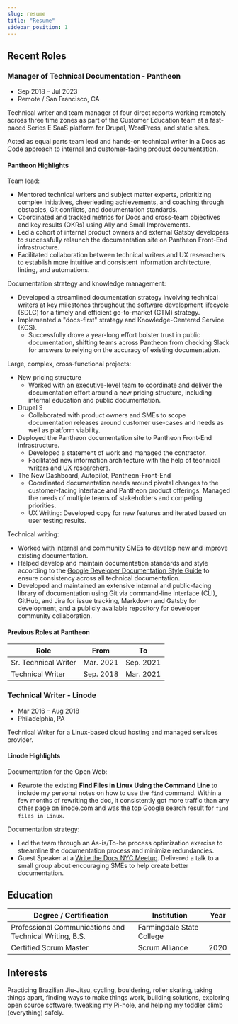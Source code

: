 ```yaml
---
slug: resume
title: "Resume"
sidebar_position: 1
---
```


## Recent Roles

### Manager of Technical Documentation - Pantheon

- Sep 2018 – Jul 2023
- Remote / San Francisco, CA

Technical writer and team manager of four direct reports working remotely across three time zones as part of the Customer Education team at a fast-paced Series E SaaS platform for Drupal, WordPress, and static sites.

Acted as equal parts team lead and hands-on technical writer in a Docs as Code approach to internal and customer-facing product documentation.

#### Pantheon Highlights

Team lead:

- Mentored technical writers and subject matter experts, prioritizing complex initiatives, cheerleading achievements, and coaching through obstacles, Git conflicts, and documentation standards.
- Coordinated and tracked metrics for Docs and cross-team objectives and key results (OKRs) using Ally and Small Improvements.
- Led a cohort of internal product owners and external Gatsby developers to successfully relaunch the documentation site on Pantheon Front-End infrastructure.
- Facilitated collaboration between technical writers and UX researchers to establish more intuitive and consistent information architecture, linting, and automations.

Documentation strategy and knowledge management:

- Developed a streamlined documentation strategy involving technical writers at key milestones throughout the software development lifecycle (SDLC) for a timely and efficient go-to-market (GTM) strategy.
- Implemented a "docs-first" strategy and Knowledge-Centered Service (KCS).
  - Successfully drove a year-long effort bolster trust in public documentation, shifting teams across Pantheon from checking Slack for answers to relying on the accuracy of existing documentation.

Large, complex, cross-functional projects:

- New pricing structure
  - Worked with an executive-level team to coordinate and deliver the documentation effort around a new pricing structure, including internal education and public documentation.
- Drupal 9
  - Collaborated with product owners and SMEs to scope documentation releases around customer use-cases and needs as well as platform viability.
- Deployed the Pantheon documentation site to Pantheon Front-End infrastructure.
  - Developed a statement of work and managed the contractor.
  - Facilitated new information architecture with the help of technical writers and UX researchers.
- The New Dashboard, Autopilot, Pantheon-Front-End
  - Coordinated documentation needs around pivotal changes to the customer-facing interface and Pantheon product offerings. Managed the needs of multiple teams of stakeholders and competing priorities.
  - UX Writing: Developed copy for new features and iterated based on user testing results.

Technical writing:

- Worked with internal and community SMEs to develop new and improve existing documentation.
- Helped develop and maintain documentation standards and style according to the [Google Developer Documentation Style Guide](https://developers.google.com/style/) to ensure consistency across all technical documentation.
- Developed and maintained an extensive internal and public-facing library of documentation using Git via command-line interface (CLI), GitHub, and Jira for issue tracking, Markdown and Gatsby for development, and a publicly available repository for developer community collaboration.

#### Previous Roles at Pantheon

| Role                 | From      | To        |
|----------------------|-----------|-----------|
| Sr. Technical Writer | Mar. 2021 | Sep. 2021 |
| Technical Writer     | Sep. 2018 | Mar. 2021 |

### Technical Writer - Linode

- Mar 2016 – Aug 2018
- Philadelphia, PA

Technical Writer for a Linux-based cloud hosting and managed services provider.

#### Linode Highlights

Documentation for the Open Web:

- Rewrote the existing **Find Files in Linux Using the Command Line** to include my personal notes on how to use the `find` command. Within a few months of rewriting the doc, it consistently got more traffic than any other page on linode.com and was the top Google search result for `find files in Linux`.

Documentation strategy:

- Led the team through an As-is/To-be process optimization exercise to streamline the documentation process and minimize redundancies.
- Guest Speaker at a [Write the Docs NYC Meetup](https://www.meetup.com/WriteTheDocsNYC/). Delivered a talk to a small group about encouraging SMEs to help create better documentation.

## Education

| Degree / Certification                                  | Institution               | Year |
|---------------------------------------------------------|---------------------------|------|
| Professional Communications and Technical Writing, B.S. | Farmingdale State College |      |
| Certified Scrum Master                                  | Scrum Alliance            | 2020 |

## Interests

Practicing Brazilian Jiu-Jitsu, cycling, bouldering, roller skating, taking things apart, finding ways to make things work, building solutions, exploring open source software, tweaking my Pi-hole, and helping my toddler climb (everything) safely.
